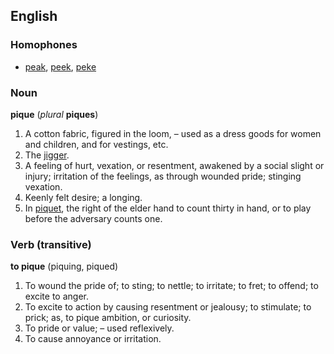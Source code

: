 ==English==
===Homophones===
*[[peak]], [[peek]], [[peke]]

===Noun===
'''pique''' (''plural'' '''piques''')
#A cotton fabric, figured in the loom, – used as a dress goods for women and children, and for vestings, etc.
#The [[jigger]].
#A feeling of hurt, vexation, or resentment, awakened by a social slight or injury; irritation of the feelings, as through wounded pride; stinging vexation.
#Keenly felt desire; a longing.
#In [[piquet]], the right of the elder hand to count thirty in hand, or to play before the adversary counts one.

===Verb (transitive)===
'''to pique''' (piquing, piqued)
#To wound the pride of; to sting; to nettle; to irritate; to fret; to offend; to excite to anger.
#To excite to action by causing resentment or jealousy; to stimulate; to prick; as, to pique ambition, or curiosity.
#To pride or value; – used reflexively.
#To cause annoyance or irritation.